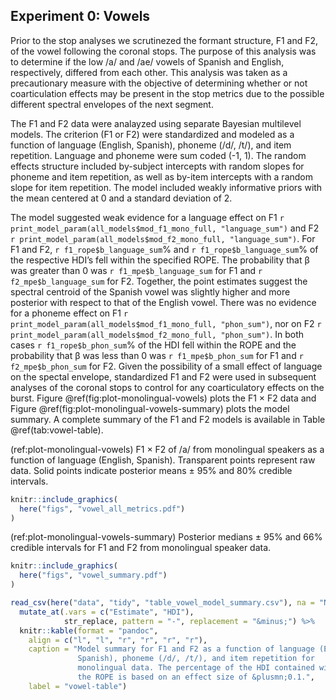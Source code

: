
## Experiment 0: Vowels

Prior to the stop analyses we scrutinezed the formant structure, F1 and F2, of 
the vowel following the coronal stops.
The purpose of this analysis was to determine if the low /a/ and /ae/ vowels 
of Spanish and English, respectively, differed from each other. 
This analysis was taken as a precautionary measure with the objective of 
determining whether or not coarticulation effects may be present in the stop 
metrics due to the possible different spectral envelopes of the next 
segment. 

The F1 and F2 data were analayzed using separate Bayesian multilevel models.
The criterion (F1 or F2) were standardized and modeled as a function of 
language (English, Spanish), phoneme (/d/, /t/), and item repetition. 
Language and phoneme were sum coded (-1, 1). 
The random effects structure included by-subject intercepts with 
random slopes for phoneme and item repetition, as well as by-item intercepts 
with a random slope for item repetition. 
The model included weakly informative priors with the mean centered at 0 and 
a standard deviation of 2. 

The model suggested weak evidence for a language effect on F1 
`r print_model_param(all_models$mod_f1_mono_full, "language_sum")`
and F2 
`r print_model_param(all_models$mod_f2_mono_full, "language_sum")`. 
For F1 and F2, 
`r f1_rope$b_language_sum`% and 
`r f1_rope$b_language_sum`% of the respective HDI's fell within the specified 
ROPE.
The probability that &beta; was greater than 0 was 
`r f1_mpe$b_language_sum` for F1 and 
`r f2_mpe$b_language_sum` for F2. 
Together, the point estimates suggest the spectral centroid of the Spanish 
vowel was slightly higher and more posterior with respect to that of the 
English vowel.
There was no evidence for a phoneme effect on F1 
`r print_model_param(all_models$mod_f1_mono_full, "phon_sum")`, 
nor on F2 
`r print_model_param(all_models$mod_f2_mono_full, "phon_sum")`. 
In both cases 
`r f1_rope$b_phon_sum`% of the HDI fell within the ROPE and the probability 
that &beta; was less than 0 was 
`r f1_mpe$b_phon_sum` for F1 and 
`r f2_mpe$b_phon_sum` for F2.
Given the possibility of a small effect of language on the spectal envelope, 
standardized F1 and F2 were used in subsequent analyses of the coronal stops 
to control for any coarticulatory effects on the burst. 
Figure\ \@ref(fig:plot-monolingual-vowels) plots the F1 &#215; F2 data and 
Figure\ \@ref(fig:plot-monolingual-vowels-summary) plots the model summary. 
A complete summary of the F1 and F2 models is available in 
Table \@ref(tab:vowel-table). 

(ref:plot-monolingual-vowels) F1 &#215; F2 of /a/ from monolingual speakers as a function of language (English, Spanish). Transparent points represent raw data. Solid points indicate posterior means &plusmn; 95% and 80% credible intervals.

```r
knitr::include_graphics(
  here("figs", "vowel_all_metrics.pdf")
)
```


(ref:plot-monolingual-vowels-summary) Posterior medians &plusmn; 95% and 66% credible intervals for F1 and F2 from monolingual speaker data.

```r
knitr::include_graphics(
  here("figs", "vowel_summary.pdf")
)
```



```r
read_csv(here("data", "tidy", "table_vowel_model_summary.csv"), na = "NA") %>% 
  mutate_at(.vars = c("Estimate", "HDI"), 
            str_replace, pattern = "-", replacement = "&minus;") %>% 
  knitr::kable(format = "pandoc", 
    align = c("l", "l", "r", "r", "r", "r"), 
    caption = "Model summary for F1 and F2 as a function of language (English, 
               Spanish), phoneme (/d/, /t/), and item repetition for 
               monolingual data. The percentage of the HDI contained within 
               the ROPE is based on an effect size of &plusmn;0.1.",
    label = "vowel-table")
```
